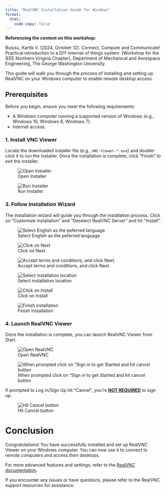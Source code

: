 ```yaml
---
title: "RealVNC Installation Guide for Windows"
format: 
  html:
    code-copy: false
---
```


<html>
<head>
    <style>
        body {
            -webkit-user-select: none; /* Safari */
            -moz-user-select: none; /* Firefox */
            -ms-user-select: none; /* IE10+/Edge */
            user-select: none; /* Standard */
        }
    </style>
</head>
<body>

:::{.callout-important}
**Referencing the content on this workshop:**

Bulusu, Kartik V. (2024, October 12). Connect, Compute and Communicate! Practical introduction to a DIY internet of things system. [Workshop for the IEEE Northern Virigina Chapter]. Department of Mechanical and Aerospace Engineering, The George Washington University.
:::

<!-- # RealVNC Installation Guide for Windows -->

This guide will walk you through the process of installing and setting up RealVNC on your Windows computer to enable remote desktop access.

## Prerequisites

Before you begin, ensure you meet the following requirements:

- A Windows computer running a supported version of Windows (e.g., Windows 10, Windows 8, Windows 7).
- Internet access.

<!-- ### 1. Download RealVNC

Open your web browser and go to the RealVNC website at [https://www.realvnc.com/en/connect/download/combined/](https://www.realvnc.com/en/connect/download/combined/). Click on the "Download VNC Viewer" button.

![Download VNC Viewer](images/screenshots/realvnc-windows/screenshot-1.png) -->


### 1. Install VNC Viewer

Locate the downloaded installer file (e.g., `VNC-Viewer-*.exe`) and double-click it to run the installer.
Once the installation is complete, click "Finish" to exit the installer.

![Open Installer](images/screenshots/real_vnc_winOS_2024/step_1.png)

![Run Installer](images/screenshots/realvnc-windows/screenshot-2.png)

### 3. Follow Installation Wizard

The installation wizard will guide you through the installation process. Click on "Customize installation" and "Deselect RealVNC Server" and hit "Install".

![Select English as the peferred language](images/screenshots/real_vnc_winOS_2024/step_2.png)

![Click on Next](images/screenshots/real_vnc_winOS_2024/step_3.png)

![Accept terms and conditions, and click Next.](images/screenshots/real_vnc_winOS_2024/step_4.png)

![Select installation location](images/screenshots/real_vnc_winOS_2024/step_5.png)

![Click on Install](images/screenshots/real_vnc_winOS_2024/step_6.png)

![Finish installation](images/screenshots/real_vnc_winOS_2024/step_7.png)

<!-- ![Customize Installation](images/screenshots/realvnc-windows/screenshot-3.png) -->

<!-- ![Deselect RealVNC Server](images/screenshots/realvnc-windows/screenshot-4.png) -->


### 4. Launch RealVNC Viewer

Once the installation is complete, you can launch RealVNC Viewer from Start. 

![Open RealVNC](images/screenshots/real_vnc_winOS_2024/step_8.png)

![When prompted click on "Sign in to get Started and hit cancel button](images/screenshots/real_vnc_winOS_2024/step_9.png)

If prompted to Log in/Sign Up hit "Cancel", you're **<u>NOT REQUIRED</u>** to sign up.

![Hit Cancel button](images/screenshots/real_vnc_winOS_2024/step_10.png)


<!-- ![Don't Sign up](images/screenshots/realvnc-windows/screenshot-6.png) -->

# Conclusion

Congratulations! You have successfully installed and set up RealVNC Viewer on your Windows computer. You can now use it to connect to remote computers and access their desktops.

For more advanced features and settings, refer to the [RealVNC documentation](https://www.realvnc.com/documentation/viewer/latest/).

If you encounter any issues or have questions, please refer to the RealVNC support resources for assistance.

<!-- <br><br>
<footer>
  <p><small><small><small><small>This is a Quarto website. To learn more about Quarto websites visit <https://quarto.org/docs/websites>.<br>
  Author: Kartik Bulusu<br>
  Contact: <a href="mailto:bulusu@gwu.edu">bulusu</a><br>
  &copy; 2023 All rights reserved</small></small></small></small></p>
</footer> -->